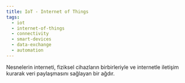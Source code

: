 ```yaml
---
title: IoT - Internet of Things
tags:
  - iot
  - internet-of-things
  - connectivity
  - smart-devices
  - data-exchange
  - automation
---
```


Nesnelerin interneti, fiziksel cihazların birbirleriyle ve internetle iletişim kurarak veri paylaşmasını sağlayan bir ağdır.
